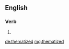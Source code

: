 ==English==

===Verb===
{{head|en}}

# {{en-past of|thematize}}

[[de:thematized]]
[[mg:thematized]]